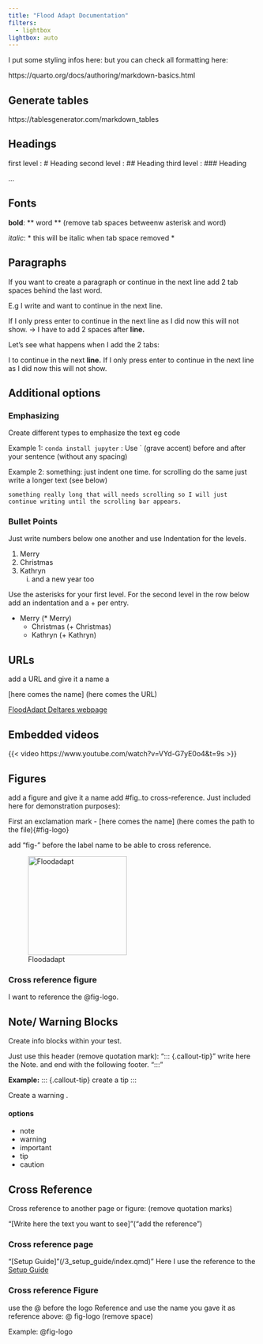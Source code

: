 ```yaml
---
title: "Flood Adapt Documentation"
filters:
  - lightbox
lightbox: auto
---
```


I put some styling infos here:
but you can check all formatting here:

https://quarto.org/docs/authoring/markdown-basics.html

## Generate tables
https://tablesgenerator.com/markdown_tables

## Headings

first level : # Heading
second level : ## Heading
third level : ### Heading

...

## Fonts

**bold**: ** word ** (remove tab spaces betweenw asterisk and word)

*italic*:  * this will be italic when tab space removed *

## Paragraphs
If you want to create a paragraph or continue in the next line add 2 tab spaces behind the last word.

E.g I write and want to continue in the next line.

If I only press enter to continue in the next line as I did now this will not show.
-> I have to add 2 spaces after **line.**

Let's see what happens when I add the 2 tabs:

I to continue in the next **line.**
If I only press enter to continue in the next line as I did now this will not show.

## Additional options

### Emphasizing
Create different types to emphasize the text eg code

Example 1: `conda install jupyter`  : Use ` (grave accent) before and after your sentence (without any spacing)

Example 2:
    something: just indent one time. for scrolling do the same just write a longer text (see below)

    something really long that will needs scrolling so I will just continue writing until the scrolling bar appears.

### Bullet Points
Just write numbers below one another and use Indentation for the levels.

1. Merry
2. Christmas
3. Kathryn
    i) and a new year too

Use the asterisks for your first level. For the second level in the row below add an indentation and a + per entry.

* Merry  (* Merry)
    + Christmas   (+ Christmas)
    + Kathryn     (+ Kathryn)

## URLs

add a URL and give it a name a

[here comes the name] (here comes the URL)


[FloodAdapt Deltares webpage](https://www.deltares.nl/en/software-and-data/products/floodadapt)

## Embedded videos
{{< video https://www.youtube.com/watch?v=VYd-G7yE0o4&t=9s >}}


## Figures

add a figure and give it a name add #fig..to cross-reference.  Just included here for demonstration purposes):

First an exclamation mark - [here comes the name] (here comes the path to the file){#fig-logo}

add "fig-" before the label name to be able to cross reference.

![Floodadapt](../_static/logo.png){#fig-logo width=200px height=200px}

### Cross reference figure
I want to reference the @fig-logo.

## Note/ Warning Blocks

Create info blocks within your test.

Just use this header (remove quotation mark):
"::: {.callout-tip}"
write here the Note. and end with the following footer.
":::"

**Example:**
::: {.callout-tip}
create a tip
:::

::: {.callout-warning}
Create a warning .
:::

#### options
* note
* warning
* important
* tip
* caution


## Cross Reference
Cross reference to another page or figure:
(remove quotation marks)

"[Write here the text you want to see]"("add the reference")

### Cross reference page
"[Setup Guide]"(/3_setup_guide/index.qmd)"
Here I use the reference to the [Setup Guide](/3_setup_guide/index.qmd)

### Cross reference Figure
use the @ before the logo Reference and use the name you gave it as reference above:
@ fig-logo (remove space)

Example:
@fig-logo
